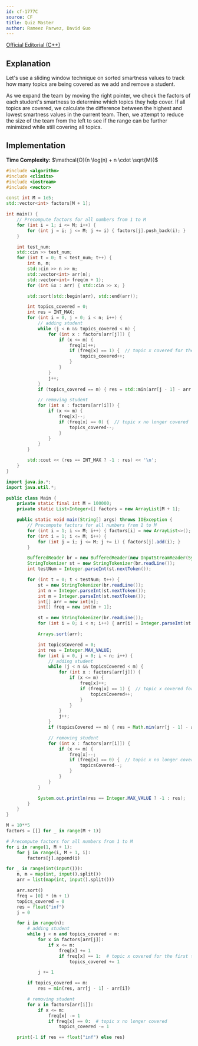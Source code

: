 ```yaml
---
id: cf-1777C
source: CF
title: Quiz Master
author: Rameez Parwez, David Guo
---
```


[Official Editorial (C++)](https://codeforces.com/blog/entry/111729)

## Explanation

Let's use a sliding window technique on sorted smartness values to track how many topics are being covered as we add and remove a student.

As we expand the team by moving the right pointer, we check the factors of each student's smartness to determine which topics they help cover.
If all topics are covered, we calculate the difference between the highest and lowest smartness values in the current team.
Then, we attempt to reduce the size of the team from the left to see if the range can be further minimized while still covering all topics.

## Implementation

**Time Complexity:** $\mathcal{O}(n \log(n) + n \cdot \sqrt{M})$

<LanguageSection>
<CPPSection>

```cpp
#include <algorithm>
#include <climits>
#include <iostream>
#include <vector>

const int M = 1e5;
std::vector<int> factors[M + 1];

int main() {
	// Precompute factors for all numbers from 1 to M
	for (int i = 1; i <= M; i++) {
		for (int j = i; j <= M; j += i) { factors[j].push_back(i); }
	}

	int test_num;
	std::cin >> test_num;
	for (int t = 0; t < test_num; t++) {
		int n, m;
		std::cin >> n >> m;
		std::vector<int> arr(n);
		std::vector<int> freq(m + 1);
		for (int &x : arr) { std::cin >> x; }

		std::sort(std::begin(arr), std::end(arr));

		int topics_covered = 0;
		int res = INT_MAX;
		for (int i = 0, j = 0; i < n; i++) {
			// adding student
			while (j < n && topics_covered < m) {
				for (int x : factors[arr[j]]) {
					if (x <= m) {
						freq[x]++;
						if (freq[x] == 1) {  // topic x covered for the first time
							topics_covered++;
						}
					}
				}
				j++;
			}
			if (topics_covered == m) { res = std::min(arr[j - 1] - arr[i], res); }

			// removing student
			for (int x : factors[arr[i]]) {
				if (x <= m) {
					freq[x]--;
					if (freq[x] == 0) {  // topic x no longer covered
						topics_covered--;
					}
				}
			}
		}

		std::cout << (res == INT_MAX ? -1 : res) << '\n';
	}
}
```

</CPPSection>
<JavaSection>

```java
import java.io.*;
import java.util.*;

public class Main {
    private static final int M = 100000;
    private static List<Integer>[] factors = new ArrayList[M + 1];

    public static void main(String[] args) throws IOException {
        // Precompute factors for all numbers from 1 to M
        for (int i = 1; i <= M; i++) { factors[i] = new ArrayList<>(); }
        for (int i = 1; i <= M; i++) {
            for (int j = i; j <= M; j += i) { factors[j].add(i); }
        }

        BufferedReader br = new BufferedReader(new InputStreamReader(System.in));
        StringTokenizer st = new StringTokenizer(br.readLine());
        int testNum = Integer.parseInt(st.nextToken());

        for (int t = 0; t < testNum; t++) {
            st = new StringTokenizer(br.readLine());
            int n = Integer.parseInt(st.nextToken());
            int m = Integer.parseInt(st.nextToken());
            int[] arr = new int[n];
            int[] freq = new int[m + 1];

            st = new StringTokenizer(br.readLine());
            for (int i = 0; i < n; i++) { arr[i] = Integer.parseInt(st.nextToken()); }

            Arrays.sort(arr);

            int topicsCovered = 0;
            int res = Integer.MAX_VALUE;
            for (int i = 0, j = 0; i < n; i++) {
                // adding student
                while (j < n && topicsCovered < m) {
                    for (int x : factors[arr[j]]) {
                        if (x <= m) {
                            freq[x]++;
                            if (freq[x] == 1) {  // topic x covered for the first time
                                topicsCovered++;
                            }
                        }
                    }
                    j++;
                }
                if (topicsCovered == m) { res = Math.min(arr[j - 1] - arr[i], res); }

                // removing student
                for (int x : factors[arr[i]]) {
                    if (x <= m) {
                        freq[x]--;
                        if (freq[x] == 0) {  // topic x no longer covered
                            topicsCovered--;
                        }
                    }
                }
            }

            System.out.println(res == Integer.MAX_VALUE ? -1 : res);
        }
    }
}
```

</JavaSection>
<PySection>

```py
M = 10**5
factors = [[] for _ in range(M + 1)]

# Precompute factors for all numbers from 1 to M
for i in range(1, M + 1):
	for j in range(i, M + 1, i):
		factors[j].append(i)

for _ in range(int(input())):
	n, m = map(int, input().split())
	arr = list(map(int, input().split()))

	arr.sort()
	freq = [0] * (m + 1)
	topics_covered = 0
	res = float("inf")
	j = 0

	for i in range(n):
		# adding student
		while j < n and topics_covered < m:
			for x in factors[arr[j]]:
				if x <= m:
					freq[x] += 1
					if freq[x] == 1:  # topic x covered for the first time
						topics_covered += 1

			j += 1

		if topics_covered == m:
			res = min(res, arr[j - 1] - arr[i])

		# removing student
		for x in factors[arr[i]]:
			if x <= m:
				freq[x] -= 1
				if freq[x] == 0:  # topic x no longer covered
					topics_covered -= 1

	print(-1 if res == float("inf") else res)
```

</PySection>
</LanguageSection>
